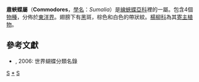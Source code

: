 {{NoteTA
|G1=Butterfly
}}
{{Automatic Taxobox
| taxon = Sumalia
| authority = Moore, [1898]
| image = SumaliaZulema251 1a.jpg
| image_caption = [[竹肅蛺蝶|竹肅蛺蝶]]<br />''Sumalia selenophora''
| type_species = [[肅蛺蝶|肅蛺蝶]] <br />''Sumalia daraxa''
| type_species_authority = Doubleday, 1848
| subdivision_ranks = [[物種|物種]]
| subdivision =
* [[雅肅蛺蝶|雅肅蛺蝶]] Sumalia agneya
* [[朝肅蛺蝶|朝肅蛺蝶]] Sumalia chilo
* [[肅蛺蝶|肅蛺蝶]] Sumalia daraxa
* [[竹肅蛺蝶|竹肅蛺蝶]] Sumalia zulema
}}

'''肅蛺蝶屬'''（'''Commodores'''，[[學名|學名]]：''Sumalia''）是[[線蛺蝶亞科|線蛺蝶亞科]]裡的一屬。包含4個[[物種|物種]]，分佈於[[東洋界|東洋界]]。翅膀下有[[黑|黑]]斑，棕色和白色的帶狀紋。[[楊柳科|楊柳科]]為其[[寄主植物|寄主植物]]。

== 參考文獻 ==
* {{aut|壽建新,周堯,李宇飛}}, 2006: 世界蝴蝶分類名錄

{{Commons category|Sumalia}}

{{線蛺蝶亞科}}
{{Taxonbar}}
[[Category:線蛺蝶族|S]]
[[Category:肅蛺蝶屬|*]]
[[Category:_1898年描述的分类群|S]]


{{butterfly-stub}}